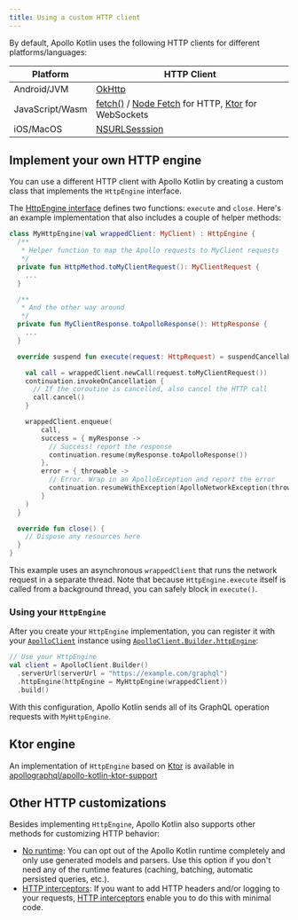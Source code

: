 ```yaml
---
title: Using a custom HTTP client
---
```


By default, Apollo Kotlin uses the following HTTP clients for different platforms/languages:

| Platform        | HTTP Client                                                                                                                                                                  |
|-----------------|------------------------------------------------------------------------------------------------------------------------------------------------------------------------------|
| Android/JVM     | [OkHttp](https://square.github.io/okhttp/)                                                                                                                                   |
| JavaScript/Wasm | [fetch()](https://developer.mozilla.org/en-US/docs/Web/API/fetch) / [Node Fetch](https://www.npmjs.com/package/node-fetch) for HTTP, [Ktor](https://ktor.io/) for WebSockets |
| iOS/MacOS       | [NSURLSesssion](https://developer.apple.com/documentation/foundation/nsurlsession)                                                                                           |

## Implement your own HTTP engine

You can use a different HTTP client with Apollo Kotlin by creating a custom class that implements the `HttpEngine` interface.

The [HttpEngine interface](https://apollographql.github.io/apollo-kotlin/kdoc/apollo-runtime/com.apollographql.apollo.network.http/-http-engine/index.html)
defines two functions: `execute` and `close`. Here's an example implementation that also includes a couple of helper
methods:

```kotlin
class MyHttpEngine(val wrappedClient: MyClient) : HttpEngine {
  /**
   * Helper function to map the Apollo requests to MyClient requests
   */
  private fun HttpMethod.toMyClientRequest(): MyClientRequest {
    ...
  }

  /**
   * And the other way around
   */
  private fun MyClientResponse.toApolloResponse(): HttpResponse {
    ...
  }

  override suspend fun execute(request: HttpRequest) = suspendCancellableCoroutine { continuation ->

    val call = wrappedClient.newCall(request.toMyClientRequest())
    continuation.invokeOnCancellation {
      // If the coroutine is cancelled, also cancel the HTTP call
      call.cancel()
    }

    wrappedClient.enqueue(
        call,
        success = { myResponse ->
          // Success! report the response
          continuation.resume(myResponse.toApolloResponse())
        },
        error = { throwable ->
          // Error. Wrap in an ApolloException and report the error
          continuation.resumeWithException(ApolloNetworkException(throwable))
        }
    )
  }

  override fun close() {
    // Dispose any resources here
  }
}
```

This example uses an asynchronous `wrappedClient` that runs the network request in a separate thread. Note that because `HttpEngine.execute` itself is called from a background thread, you can safely block in `execute()`.

### Using your `HttpEngine`

After you create your `HttpEngine` implementation, you can register it with your [`ApolloClient`](https://apollographql.github.io/apollo-kotlin/kdoc/apollo-runtime/com.apollographql.apollo/-apollo-client/index.html) instance using [`ApolloClient.Builder.httpEngine`](https://apollographql.github.io/apollo-kotlin/kdoc/apollo-runtime/com.apollographql.apollo/-apollo-client/-builder/http-engine.html):

```kotlin
// Use your HttpEngine
val client = ApolloClient.Builder()
  .serverUrl(serverUrl = "https://example.com/graphql")
  .httpEngine(httpEngine = MyHttpEngine(wrappedClient))
  .build()
```

With this configuration, Apollo Kotlin sends all of its GraphQL operation requests with `MyHttpEngine`.


## Ktor engine

An implementation of `HttpEngine` based on [Ktor](https://ktor.io/) is available in [apollographql/apollo-kotlin-ktor-support](https://github.com/apollographql/apollo-kotlin-ktor-support)

## Other HTTP customizations

Besides implementing `HttpEngine`, Apollo Kotlin also supports other methods for customizing HTTP behavior:

* [No runtime](no-runtime): You can opt out of the Apollo Kotlin runtime completely and only use generated models and parsers. Use this option if you don't need any of the runtime features (caching, batching, automatic persisted queries, etc.).
* [HTTP interceptors](interceptors-http): If you want to add HTTP headers and/or logging to your requests, [HTTP interceptors](interceptors-http) enable you to do this with minimal code.
